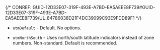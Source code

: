 

{/* CONREF: GUID-12D33E07-319F-493E-A7BD-EA5AEEE8F739#GUID-12D33E07-319F-493E-A7BD-EA5AEEE8F739/UL_84786038D21F4DC39099C93E9FDD89F1  */}

-   `utmDefault`  - Default. No options.

-   `utmNorthSouth`  - Uses north/south latitude indicators instead of zone numbers. Non-standard. Default is recommended.
